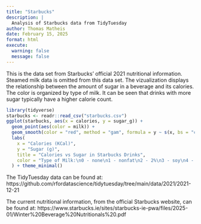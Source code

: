 ```yaml
---
title: "Starbucks"
description: |
  Analysis of Starbucks data from TidyTuesday
author: Thomas Matheis
date: February 15, 2025
format: html
execute:
  warning: false
  message: false
---
```


This is the data set from Starbucks' official 2021 nutritional information. Steamed milk data is omitted from this data set. The vizualization displays the relationship between the amount of sugar in a beverage and its calories. The color is organized by type of milk. It can be seen that drinks with more sugar typically have a higher calorie count.

```r
library(tidyverse)
starbucks <- readr::read_csv("starbucks.csv")
ggplot(starbucks, aes(x = calories, y = sugar_g)) +
  geom_point(aes(color = milk)) +
  geom_smooth(color = "red", method = "gam", formula = y ~ s(x, bs = "cs")) +
  labs(
    x = "Calories (KCal)",
    y = "Sugar (g)",
    title = "Calories vs Sugar in Starbucks Drinks",
    color = "Type of Milk:\n0 - none\n1 - nonfat\n2 - 2%\n3 - soy\n4 - coconut\n5 - whole"
  ) + theme_minimal()
```

The TidyTuesday data can be found at: https://github.com/rfordatascience/tidytuesday/tree/main/data/2021/2021-12-21

The current nutritional information, from the official Starbucks website, can be found at:
https://www.starbucks.ie/sites/starbucks-ie-pwa/files/2025-01/Winter%20Beverage%20Nutritionals%20.pdf
